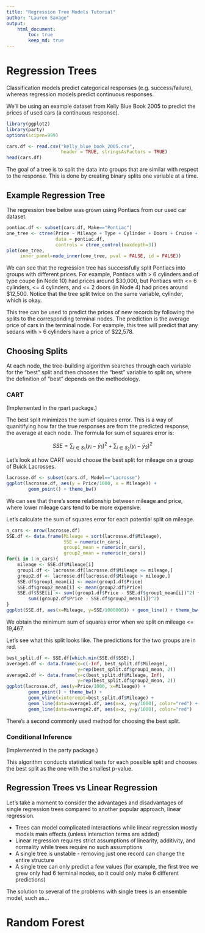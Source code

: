 ```yaml
---
title: "Regression Tree Models Tutorial"
author: "Lauren Savage"
output: 
    html_document:
        toc: true
        keep_md: true
---
```


# Regression Trees

Classification models predict categorical responses (e.g. success/failure), whereas regression models predict continuous responses.

We'll be using an example dataset from Kelly Blue Book 2005 to predict the prices of used cars (a continuous response).

```r
library(ggplot2)
library(party)
options(scipen=999)
```

```r
cars.df <- read.csv("kelly_blue_book_2005.csv",
                    header = TRUE, stringsAsFactors = TRUE)
head(cars.df)
```

The goal of a tree is to split the data into groups that are similar with respect to the response.  This is done by creating binary splits one variable at a time.

## Example Regression Tree

The regression tree below was grown using Pontiacs from our used car dataset.

```r
pontiac.df <- subset(cars.df, Make=="Pontiac")
one_tree <- ctree(Price ~ Mileage + Type + Cylinder + Doors + Cruise + Sound + Leather, 
                  data = pontiac.df, 
                  controls = ctree_control(maxdepth=3))
plot(one_tree, 
     inner_panel=node_inner(one_tree, pval = FALSE, id = FALSE))
```

We can see that the regression tree has successfully split Pontiacs into groups with different prices.  For example, Pontiacs with > 6 cylinders and of type coupe (in Node 10) had prices around $30,000, but Pontiacs with <= 6 cylinders, <= 4 cylinders, and <= 2 doors (in Node 4) had prices around $12,500.  Notice that the tree split twice on the same variable, cylinder, which is okay.

This tree can be used to predict the prices of new records by following the splits to the corresponding terminal nodes.  The prediction is the average price of cars in the terminal node.  For example, this tree will predict that any sedans with > 6 cylinders have a price of $22,578.

## Choosing Splits

At each node, the tree-building algorithm searches through each variable for the "best" split and then chooses the "best" variable to split on, where the definition of "best" depends on the methodology.

### CART

(Implemented in the rpart package.)

The best split minimizes the sum of squares error.  This is a way of quanitifying how far the true responses are from the predicted response, the average at each node. The formula for sum of squares error is:

$$ SSE = \sum\nolimits_{i \in S_1} (y_i - \bar{y}_1)^2 + \sum\nolimits_{i \in S_2} (y_i - \bar{y}_2)^2$$

Let's look at how CART would choose the best split for mileage on a group of Buick Lacrosses.

```r
lacrosse.df <- subset(cars.df, Model=="Lacrosse")
ggplot(lacrosse.df, aes(y = Price/1000, x = Mileage)) + 
        geom_point() + theme_bw()
```

We can see that there's some relationship between mileage and price, where lower mileage cars tend to be more expensive.

Let's calculate the sum of squares error for each potential split on mileage.

```r
n_cars <- nrow(lacrosse.df)
SSE.df <- data.frame(Mileage = sort(lacrosse.df$Mileage), 
                     SSE = numeric(n_cars), 
                     group1_mean = numeric(n_cars), 
                     group2_mean = numeric(n_cars))
for(i in 1:n_cars){
    mileage <- SSE.df$Mileage[i]
    group1.df <- lacrosse.df[lacrosse.df$Mileage <= mileage,]
    group2.df <- lacrosse.df[lacrosse.df$Mileage > mileage,]
    SSE.df$group1_mean[i] <- mean(group1.df$Price)
    SSE.df$group2_mean[i] <- mean(group2.df$Price)
    SSE.df$SSE[i] <- sum((group1.df$Price - SSE.df$group1_mean[i])^2) + 
        sum((group2.df$Price - SSE.df$group2_mean[i])^2)
}
ggplot(SSE.df, aes(x=Mileage, y=SSE/1000000)) + geom_line() + theme_bw()
```

We obtain the minimum sum of squares error when we split on mileage <= 19,467.

Let's see what this split looks like. The predictions for the two groups are in red.

```r
best_split.df <- SSE.df[which.min(SSE.df$SSE),]
average1.df <- data.frame(x=c(-Inf, best_split.df$Mileage), 
                          y=rep(best_split.df$group1_mean, 2))
average2.df <- data.frame(x=c(best_split.df$Mileage, Inf), 
                          y=rep(best_split.df$group2_mean, 2))
ggplot(lacrosse.df, aes(y=Price/1000, x=Mileage)) + 
        geom_point() + theme_bw() + 
        geom_vline(xintercept=best_split.df$Mileage) +
        geom_line(data=average1.df, aes(x=x, y=y/1000), color="red") +
        geom_line(data=average2.df, aes(x=x, y=y/1000), color="red")
```

There's a second commonly used method for choosing the best split.

### Conditional Inference

(Implemented in the party package.)

This algorithm conducts statistical tests for each possible split and chooses the best split as the one with the smallest p-value.

## Regression Trees vs Linear Regression

Let's take a moment to consider the advantages and disadvantages of single regression trees compared to another popular approach, linear regression.

* Trees can model complicated interactions while linear regression mostly models main effects (unless interaction terms are added)
* Linear regression requires strict assumptions of linearity, additivity, and normality while trees require no such assumptions
* A single tree is unstable - removing just one record can change the entire structure
* A single tree can only predict a few values (for example, the first tree we grew only had 6 terminal nodes, so it could only make 6 different predictions)

The solution to several of the problems with single trees is an ensemble model, such as...

# Random Forest

